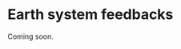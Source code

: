 # Earth system feedbacks  {#sec-feedbacks}

Coming soon.

<!-- IPCC AR6 7.4 -->
<!-- https://www.ipcc.ch/report/ar6/wg1/downloads/figures/IPCC_AR6_WGI_Figure_5_29.png -->